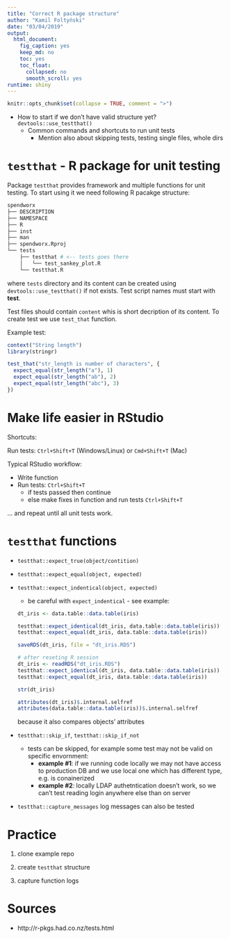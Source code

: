 ```yaml
---
title: "Correct R package structure"
author: "Kamil Foltyński"
date: "03/04/2019"
output:
  html_document:
    fig_caption: yes
    keep_md: no
    toc: yes
    toc_float:
      collapsed: no
      smooth_scroll: yes
runtime: shiny
---
```


```r
knitr::opts_chunk$set(collapse = TRUE, comment = ">")
```

* How to start if we don't have valid structure yet? `devtools::use_testthat()`
  * Common commands and shortcuts to run unit tests
    * Mention also about skipping tests, testing single files, whole dirs


# `testthat` - R package for unit testing

Package `testthat` provides framework and multiple functions for unit testing. To start using it 
we need following R pacakge structure:


```bash
spendworx
├── DESCRIPTION
├── NAMESPACE
├── R
├── inst
├── man
├── spendworx.Rproj
└── tests
    ├── testthat # <-- tests goes there
    │   └── test_sankey_plot.R
    └── testthat.R
```

where `tests` directory and its content can be created using `devtools::use_testthat()` if not exists. 
Test script names must start with **test**.

Test files should contain `content` whis is short decription of its content. 
To create test we use `test_that` function.

Example test:

```r
context("String length")
library(stringr)

test_that("str_length is number of characters", {
  expect_equal(str_length("a"), 1)
  expect_equal(str_length("ab"), 2)
  expect_equal(str_length("abc"), 3)
})

```

# Make life easier in RStudio

Shortcuts:

Run tests: `Ctrl+Shift+T` (Windows/Linux) or `Cmd+Shift+T` (Mac)

Typical RStudio workflow:

* Write function
* Run tests: `Ctrl+Shift+T`
  * if tests passed then continue
  * else make fixes in function and run tests `Ctrl+Shift+T`

... and repeat until all unit tests work.

# `testthat` functions

* `testthat::expect_true(object/contition)`
* `testthat::expect_equal(object, expected)`
* `testthat::expect_indentical(object, expected)`
  * be careful with `expect_indentical` -  see example:

  ```r
  dt_iris <- data.table::data.table(iris)
  
  testthat::expect_identical(dt_iris, data.table::data.table(iris))
  testthat::expect_equal(dt_iris, data.table::data.table(iris))
  
  saveRDS(dt_iris, file = "dt_iris.RDS")
  
  # after reseting R session
  dt_iris <- readRDS("dt_iris.RDS")
  testthat::expect_identical(dt_iris, data.table::data.table(iris))
  testthat::expect_equal(dt_iris, data.table::data.table(iris))
  
  str(dt_iris)
  
  attributes(dt_iris)$.internal.selfref
  attributes(data.table::data.table(iris))$.internal.selfref
  ```
  
  because it also compares objects' attributes

* `testthat::skip_if`, `testthat::skip_if_not`
  * tests can be skipped, for example some test may not be valid on specific envornment:
    * **example #1**: if we running code locally we may not have access to production DB and we use local one which has different type, e.g. is conainerized
    * **example #2**: locally LDAP authetntication doesn't work, so we can't test reading login anywhere else than on server
* `testthat::capture_messages` log messages can also be tested

# Practice

1. clone example repo

2. create `testthat` structure

3. capture function logs

# Sources

* http://r-pkgs.had.co.nz/tests.html

